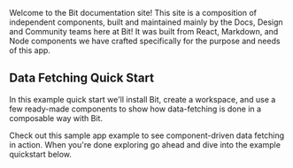 Welcome to the Bit documentation site! This site is a composition of independent components, built and maintained mainly by the Docs, Design and Community teams here at Bit! It was built from React, Markdown, and Node components we have crafted specifically for the purpose and needs of this app.

## Data Fetching Quick Start

In this example quick start we'll install Bit, create a workspace, and use a few ready-made components to show how data-fetching is done in a composable way with Bit.

Check out this sample app example to see component-driven data fetching in action. When you're done exploring go ahead and dive into the example quickstart below.
